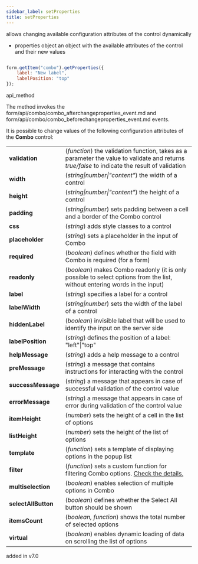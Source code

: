 ```yaml
---
sidebar_label: setProperties
title: setProperties
---
```



          


<Short>
 allows changing available configuration attributes of the control dynamically


</Short>



- properties   object      an object with the available attributes of the control and their new values

~~~js

form.getItem("combo").getProperties({
    label: "New label",
    labelPosition: "top"
});


~~~
 api_method

<Descr>

The method invokes the form/api/combo/combo_afterchangeproperties_event.md and form/api/combo/combo_beforechangeproperties_event.md events.

It is possible to change values of the following configuration attributes of the <strong>Combo</strong> control:

<table class="webixdoc_links">
	<tbody>
		<tr>
			<td class="webixdoc_links0"><b>validation</b></td>
			<td>(<i>function</i>) the validation function, takes as a parameter the value to validate and returns <i>true/false</i> to indicate the result of validation</td>
		</tr>
		<tr>
			<td class="webixdoc_links0"><b>width</b></td>
			<td>(<i>string|number|"content"</i>) the width of a control</td>
		</tr>
		<tr>
			<td class="webixdoc_links0"><b>height</b></td>
			<td>(<i>string|number|"content"</i>) the height of a control</td>
		</tr>
         <tr>
			<td class="webixdoc_links0"><b>padding</b></td>
			<td>(<i>string|number</i>) sets padding between a cell and a border of the Combo control</td>
		</tr>	
		<tr>
			<td class="webixdoc_links0"><b>css</b></td>
			<td>(<i>string</i>) adds style classes to a control</td>
		</tr>
		<tr>
			<td class="webixdoc_links0"><b>placeholder</b></td>
			<td>(<i>string</i>) sets a placeholder in the input of Combo</td>
		</tr>
		<tr>
			<td class="webixdoc_links0"><b>required</b></td>
			<td>(<i>boolean</i>) defines whether the field with Combo is required (for a form)</td>
		</tr>
		<tr>
			<td class="webixdoc_links0"><b>readonly</b></td>
			<td>(<i>boolean</i>) makes Combo readonly (it is only possible to select options from the list, without entering words in the input)</td>
		</tr>
		<tr>
			<td class="webixdoc_links0"><b>label</b></td>
			<td>(<i>string</i>) specifies a label for a control</td>
		</tr>
		<tr>
			<td class="webixdoc_links0"><b>labelWidth</b></td>
			<td>(<i>string|number</i>) sets the width of the label of a control</td>
		</tr>
		<tr>
			<td class="webixdoc_links0"><b>hiddenLabel</b></td>
			<td>(<i>boolean</i>) invisible label that will be used to identify the input on the server side</td>
		</tr>
		<tr>
			<td class="webixdoc_links0"><b>labelPosition</b></td>
			<td>(<i>string</i>) defines the position of a label: "left"|"top"</td>
		</tr>
		<tr>
			<td class="webixdoc_links0"><b>helpMessage</b></td>
			<td>(<i>string</i>) adds a help message to a control</td>
		</tr>
		<tr>
			<td class="webixdoc_links0"><b>preMessage</b></td>
			<td>(<i>string</i>) a message that contains instructions for interacting with the control</td>
		</tr>
		<tr>
			<td class="webixdoc_links0"><b>successMessage</b></td>
			<td>(<i>string</i>) a message that appears in case of successful validation of the control value</td>
		</tr>
		<tr>
			<td class="webixdoc_links0"><b>errorMessage</b></td>
			<td>(<i>string</i>) a message that appears in case of error during validation of the control value</td>
		</tr>
		<tr>
			<td class="webixdoc_links0"><b>itemHeight</b></td>
			<td>(<i>number</i>) sets the height of a cell in the list of options</td>
		</tr>
		<tr>
			<td class="webixdoc_links0"><b>listHeight</b></td>
			<td>(<i>number</i>) sets the height of the list of options</td>
		</tr>
		<tr>
			<td class="webixdoc_links0"><b>template</b></td>
			<td>(<i>function</i>) sets a template of displaying options in the popup list</td>
		</tr>
		<tr>
			<td class="webixdoc_links0"><b>filter</b></td>
			<td>(<i>function</i>) sets a custom function for filtering Combo options. <a href="https://docs.dhtmlx.com/suite/combo__customization.html#customfilterforoptions">Check the details.</a></td>
		</tr>
		<tr>
			<td class="webixdoc_links0"><b>multiselection</b></td>
			<td>(<i>boolean</i>) enables selection of multiple options in Combo</td>
		</tr>
		<tr>
			<td class="webixdoc_links0"><b>selectAllButton</b></td>
			<td>(<i>boolean</i>) defines whether the Select All button should be shown</td>
		</tr>
		<tr>
			<td class="webixdoc_links0"><b>itemsCount</b></td>
			<td>(<i>boolean, function</i>) shows the total number of selected options</td>
		</tr>
		<tr>
			<td class="webixdoc_links0"><b>virtual</b></td>
			<td>(<i>boolean</i>) enables dynamic loading of data on scrolling the list of options</td>
		</tr>
    </tbody>
</table>



</Descr>


 added in v7.0


